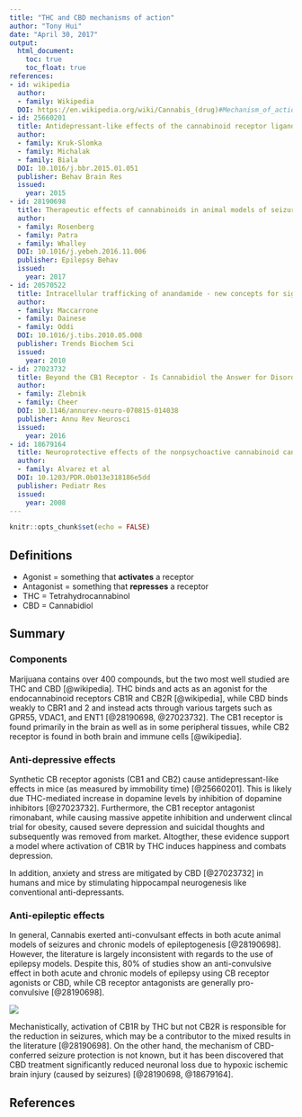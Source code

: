 ```yaml
---
title: "THC and CBD mechanisms of action"
author: "Tony Hui"
date: "April 30, 2017"
output: 
  html_document:
    toc: true
    toc_float: true
references:
- id: wikipedia
  author:
  - family: Wikipedia
  DOI: https://en.wikipedia.org/wiki/Cannabis_(drug)#Mechanism_of_action
- id: 25660201
  title: Antidepressant-like effects of the cannabinoid receptor ligands
  author:
  - family: Kruk-Slomka
  - family: Michalak
  - family: Biala
  DOI: 10.1016/j.bbr.2015.01.051
  publisher: Behav Brain Res
  issued:
    year: 2015
- id: 28190698
  title: Therapeutic effects of cannabinoids in animal models of seizures, epilepsy, epileptogenesis, and epilepsy-related neuroprotection.
  author:
  - family: Rosenberg
  - family: Patra
  - family: Whalley
  DOI: 10.1016/j.yebeh.2016.11.006
  publisher: Epilepsy Behav
  issued:
    year: 2017
- id: 20570522
  title: Intracellular trafficking of anandamide - new concepts for signaling.
  author:
  - family: Maccarrone
  - family: Dainese
  - family: Oddi
  DOI: 10.1016/j.tibs.2010.05.008
  publisher: Trends Biochem Sci
  issued:
    year: 2010 
- id: 27023732
  title: Beyond the CB1 Receptor - Is Cannabidiol the Answer for Disorders of Motivation?
  author:
  - family: Zlebnik
  - family: Cheer
  DOI: 10.1146/annurev-neuro-070815-014038
  publisher: Annu Rev Neurosci
  issued:
    year: 2016
- id: 18679164
  title: Neuroprotective effects of the nonpsychoactive cannabinoid cannabidiol in hypoxic-ischemic newborn piglets
  author:
  - family: Alvarez et al
  DOI: 10.1203/PDR.0b013e318186e5dd
  publisher: Pediatr Res
  issued:
    year: 2008
---
```


```r
knitr::opts_chunk$set(echo = FALSE)
```

## Definitions

- Agonist = something that **activates** a receptor
- Antagonist = something that **represses** a receptor
- THC = Tetrahydrocannabinol
- CBD = Cannabidiol

## Summary

### Components

Marijuana contains over 400 compounds, but the two most well studied are THC and CBD [@wikipedia]. THC binds and acts as an agonist for the endocannabinoid receptors CB1R and CB2R [@wikipedia], while CBD binds weakly to CBR1 and 2 and instead acts through various targets such as GPR55, VDAC1, and ENT1 [@28190698, @27023732]. The CB1 receptor is found primarily in the brain as well as in some peripheral tissues, while CB2 receptor is found in both brain and immune cells [@wikipedia].

### Anti-depressive effects

Synthetic CB receptor agonists (CB1 and CB2) cause antidepressant-like effects in mice (as measured by immobility time) [@25660201]. This is likely due THC-mediated increase in dopamine levels by inhibition of dopamine inhibitors [@27023732]. Furthermore, the CB1 receptor antagonist rimonabant, while causing massive appetite inhibition and underwent clincal trial for obesity, caused severe depression and suicidal thoughts and subsequently was removed from market. Altogther, these evidence support a model where activation of CB1R by THC induces happiness and combats depression.

In addition, anxiety and stress are mitigated by CBD [@27023732] in humans and mice by stimulating hippocampal neurogenesis like conventional anti-depressants.

### Anti-epileptic effects

In general, Cannabis exerted anti-convulsant effects in both acute animal models of seizures and chronic models of epileptogenesis [@28190698]. However, the literature is largely inconsistent with regards to the use of epilepsy models. Despite this, 80% of studies show an anti-convulsive effect in both acute and chronic models of epilepsy using CB receptor agonists or CBD, while CB receptor antagonists are generally pro-convulsive [@28190698].

![](epilepsy.PNG)

Mechanistically, activation of CB1R by THC but not CB2R is responsible for the reduction in seizures, which may be a contributor to the mixed results in the literature [@28190698]. On the other hand, the mechanism of CBD-conferred seizure protection is not known, but it has been discovered that CBD treatment significantly reduced neuronal loss due to hypoxic ischemic brain injury (caused by seizures) [@28190698, @18679164].

## References